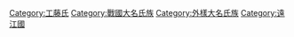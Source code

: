 [[Category:工藤氏|Category:工藤氏]]
[[Category:戰國大名氏族|Category:戰國大名氏族]]
[[Category:外樣大名氏族|Category:外樣大名氏族]]
[[Category:遠江國|Category:遠江國]]